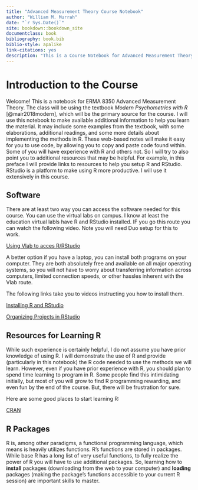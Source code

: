 ```yaml
--- 
title: "Advanced Measurement Theory Course Notebook"
author: "William M. Murrah"
date: "`r Sys.Date()`"
site: bookdown::bookdown_site
documentclass: book
bibliography: book.bib
biblio-style: apalike
link-citations: yes
description: "This is a Course Notebook for Advanced Measurement Theory (ERMA 8350)"
---
```


# Introduction to the Course {-}



Welcome!
This is a notebook for ERMA 8350 Advanced Measurement Theory.
The class will be using the textbook *Modern Psychometrics with R* [@mair2018modern], which will be the primary source for the course. 
I will use this notebook to make available additional information to help you learn the material. 
It may include some examples from the textbook, with some elaborations, additional readings, and some more details about implementing the methods in R. 
These web-based notes will make it easy for you to use code, by allowing you to copy and paste code found within.
Some of you will have experience with R and others not.
So I will try to also point you to additional resources that may be helpful. 
For example, in this preface I will provide links to resources to help you setup R and RStudio.
RStudio is a platform to make using R more productive.
I will use it extensively in this course.

## Software {-}  

There are at least two way you can access the software needed for this course. 
You can use the virtual labs on campus.
I know at least the education virtual labls have R and RStudio installed.
IF you go this route you can watch the following video.
Note you will need Duo setup for this to work.

[Using Vlab to acces R/RStudio](https://nv.instructuremedia.com/fetch/QkFoYkIxc0hhUVNIRGFrSE1Hd3JCeWhUREdFPS0tZjk4ODFlYWEyZWFiNWQwYWYyZDk0YTZjMjljZTJlMjBkNmIwMzE5Yw.mp4)

A better option if you have a laptop, you can install both programs on your computer. 
They are both absolutely free and available on all major operating systems, so you will not have to worry about transferring information across computers, limited connection speeds, or other hassles inherent with the Vlab route.

The following links take you to videos instructing you how to install them.

[Installing R and RStudio](https://auburn.hosted.panopto.com/Panopto/Pages/Viewer.aspx?id=5dacd1fe-b888-407b-a89f-ac150135ace8)

[Organizing Projects in RStudio](https://auburn.hosted.panopto.com/Panopto/Pages/Viewer.aspx?id=aed0e2a9-004f-453f-80c7-abbe010a063b)


## Resources for Learning R {-}

While such experience is certainly helpful, I do not assume you have prior knowledge of using R.
I will demonstrate the use of R and provide (particularly in this notebook) the R code needed to use the methods we will learn.
However, even if you have prior experience with R, you should plan to spend time learning to program in R.
Some people find this intimidating initially, but most of you will grow to find R programming rewarding, and even fun by the end of the course. 
But, there will be frustration for sure.

Here are some good places to start learning R:

[CRAN](https://cran.r-project.org/)



## R Packages {-}

R is, among other paradigms, a functional programming language, which means is heavily utilizes functions. 
R's functions are stored in packages.
While base R has a long list of very useful functions, to fully realize the power of R you will have to use additional packages.
So, learning how to **install** packages (downloading from the web to your computer) and **loading** packages (making the package's functions accessible to your current R session) are important skills to master.



